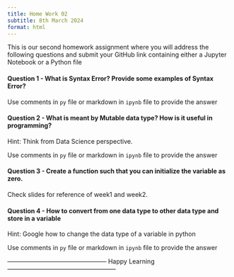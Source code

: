 ```yaml
---
title: Home Work 02
subtitle: 8th March 2024
format: html
---
```


This is our second homework assignment where you will address the following questions and submit your GitHub link containing either a Jupyter Notebook or a Python file

#### Question 1 - What is Syntax Error? Provide some examples of Syntax Error?

Use comments in `py` file or markdown in `ipynb` file to provide the answer

#### Question 2 - What is meant by Mutable data type? How is it useful in programming?

Hint: Think from Data Science perspective.

Use comments in `py` file or markdown in `ipynb` file to provide the answer

#### Question 3 - Create a function such that you can initialize the variable as zero.

Check slides for reference of week1 and week2.

#### Question 4 - How to convert from one data type to other data type and store in a variable 

Hint: Google how to change the data type of a variable in python

Use comments in `py` file or markdown in `ipynb` file to provide the answer

------------------------------------------------ Happy Learning -----------------------------------------------------

```{=html}
<script src="https://giscus.app/client.js"
        data-repo="ArunKoundinya/AIBasicswithAK"
        data-repo-id="R_kgDOLXPVRw"
        data-category="General"
        data-category-id="DIC_kwDOLXPVR84CdeVx"
        data-mapping="pathname"
        data-strict="0"
        data-reactions-enabled="1"
        data-emit-metadata="0"
        data-input-position="bottom"
        data-theme="purple_dark"
        data-lang="en"
        crossorigin="anonymous"
        async>
</script>
```